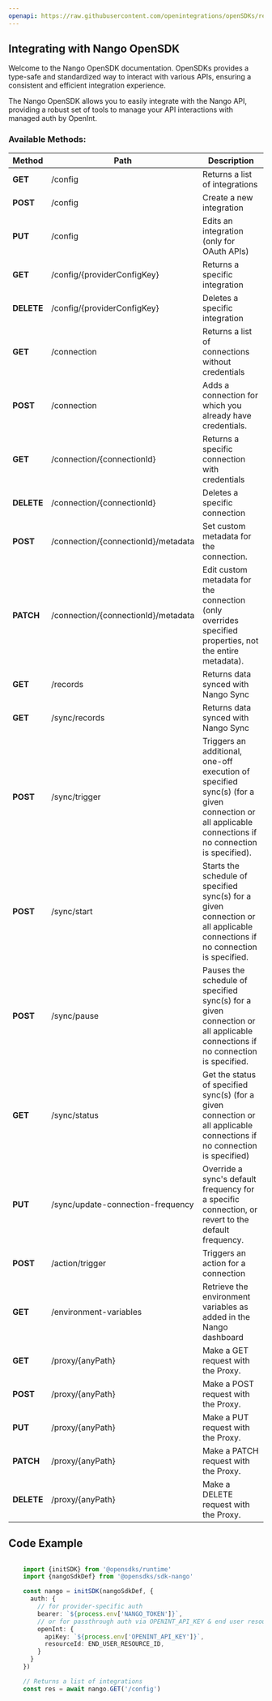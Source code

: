 ```yaml
---
openapi: https://raw.githubusercontent.com/openintegrations/openSDKs/refs/heads/main/sdks/sdk-nango/nango.oas.json
---
```


## Integrating with Nango OpenSDK 

Welcome to the Nango OpenSDK documentation. OpenSDKs provides a type-safe and standardized way to interact with various APIs, ensuring a consistent and efficient integration experience.

The Nango OpenSDK allows you to easily integrate with the Nango API, providing a robust set of tools to manage your API interactions with managed auth by OpenInt. 

### Available Methods:

| Method | Path | Description |
|--------|------|-------------|
| **GET** | /config | Returns a list of integrations
| **POST** | /config | Create a new integration
| **PUT** | /config | Edits an integration (only for OAuth APIs)
| **GET** | /config/{providerConfigKey} | Returns a specific integration
| **DELETE** | /config/{providerConfigKey} | Deletes a specific integration
| **GET** | /connection | Returns a list of connections without credentials
| **POST** | /connection | Adds a connection for which you already have credentials.
| **GET** | /connection/{connectionId} | Returns a specific connection with credentials
| **DELETE** | /connection/{connectionId} | Deletes a specific connection
| **POST** | /connection/{connectionId}/metadata | Set custom metadata for the connection.
| **PATCH** | /connection/{connectionId}/metadata | Edit custom metadata for the connection (only overrides specified properties, not the entire metadata).
| **GET** | /records | Returns data synced with Nango Sync
| **GET** | /sync/records | Returns data synced with Nango Sync
| **POST** | /sync/trigger | Triggers an additional, one-off execution of specified sync(s) (for a given connection or all applicable connections if no connection is specified).
| **POST** | /sync/start | Starts the schedule of specified sync(s) for a given connection or all applicable connections if no connection is specified.
| **POST** | /sync/pause | Pauses the schedule of specified sync(s) for a given connection or all applicable connections if no connection is specified.
| **GET** | /sync/status | Get the status of specified sync(s) (for a given connection or all applicable connections if no connection is specified)
| **PUT** | /sync/update-connection-frequency | Override a sync's default frequency for a specific connection, or revert to the default frequency.
| **POST** | /action/trigger | Triggers an action for a connection
| **GET** | /environment-variables | Retrieve the environment variables as added in the Nango dashboard
| **GET** | /proxy/{anyPath} | Make a GET request with the Proxy.
| **POST** | /proxy/{anyPath} | Make a POST request with the Proxy.
| **PUT** | /proxy/{anyPath} | Make a PUT request with the Proxy.
| **PATCH** | /proxy/{anyPath} | Make a PATCH request with the Proxy.
| **DELETE** | /proxy/{anyPath} | Make a DELETE request with the Proxy.


## Code Example

```typescript

    import {initSDK} from '@opensdks/runtime'
    import {nangoSdkDef} from '@opensdks/sdk-nango'

    const nango = initSDK(nangoSdkDef, {
      auth: {
        // for provider-specific auth
        bearer: `${process.env['NANGO_TOKEN']}`,
        // or for passthrough auth via OPENINT_API_KEY & end user resourceId
        openInt: {
          apiKey: `${process.env['OPENINT_API_KEY']}`,
          resourceId: END_USER_RESOURCE_ID,
        }
      }
    })

    // Returns a list of integrations
    const res = await nango.GET('/config')
```
